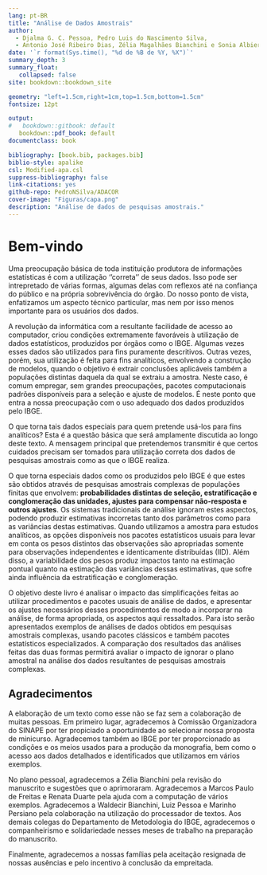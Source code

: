 ```yaml
--- 
lang: pt-BR
title: "Análise de Dados Amostrais"
author: 
  - Djalma G. C. Pessoa, Pedro Luis do Nascimento Silva,
  - Antonio José Ribeiro Dias, Zélia Magalhães Bianchini e Sonia Albieri
date: '`r format(Sys.time(), "%d de %B de %Y, %X")`'
summary_depth: 3
summary_float:
   collapsed: false
site: bookdown::bookdown_site

geometry: "left=1.5cm,right=1cm,top=1.5cm,bottom=1.5cm"
fontsize: 12pt

output:
#   bookdown::gitbook: default
   bookdown::pdf_book: default
documentclass: book          

bibliography: [book.bib, packages.bib]
biblio-style: apalike
csl: Modified-apa.csl
suppress-bibliography: false
link-citations: yes
github-repo: PedroNSilva/ADACOR
cover-image: "Figuras/capa.png"
description: "Análise de dados de pesquisas amostrais."
---
```


# Bem-vindo {-}

Uma preocupação básica de toda instituição produtora de informações estatísticas é com a utilização ''correta'' de seus dados. Isso pode ser intrepretado de várias formas, algumas delas com reflexos até na confiança do público e na
própria sobrevivência do órgão. Do nosso ponto de vista, enfatizamos um aspecto
técnico particular, mas nem por isso menos importante para os usuários dos dados.

A revolução da informática com a resultante facilidade de acesso ao computador, criou condições extremamente favoráveis à utilização de dados estatísticos, produzidos por órgãos como o IBGE. Algumas vezes esses dados são utilizados para fins puramente descritivos. Outras vezes, porém, sua utilização é feita para fins analíticos, envolvendo a construção de modelos, quando o objetivo é extrair conclusões aplicáveis também a populações distintas daquela da qual se extraiu a amostra. Neste caso, é comum empregar, sem grandes preocupações, pacotes
computacionais padrões disponíveis para a seleção e ajuste de modelos. É neste ponto que entra a nossa preocupação com o uso adequado dos dados produzidos pelo IBGE.

O que torna tais dados especiais para quem pretende usá-los para fins
analíticos? Esta é a questão básica que será amplamente discutida ao longo deste texto. A mensagem principal que pretendemos transmitir é que certos cuidados precisam ser tomados para utilização correta dos dados de pesquisas amostrais como as que o IBGE realiza.

O que torna especiais dados como os produzidos pelo IBGE é que estes são obtidos através de pesquisas amostrais complexas de populações finitas que envolvem: **probabilidades distintas de seleção, estratificação e conglomeração das unidades, ajustes para compensar não-resposta e outros ajustes**. Os sistemas
tradicionais de análise ignoram estes aspectos, podendo produzir estimativas incorretas tanto dos parâmetros como para as variâncias destas estimativas. Quando utilizamos a amostra para estudos analíticos, as opções disponíveis nos pacotes estatísticos usuais para levar em conta os pesos distintos das observações são apropriadas somente para observações independentes e identicamente distribuídas (IID). Além disso, a variabilidade dos pesos produz
impactos tanto na estimação pontual quanto na estimação das variâncias dessas estimativas, que sofre ainda influência da estratificação e conglomeração.

O objetivo deste livro é analisar o impacto das simplificações feitas ao utilizar procedimentos e pacotes usuais de análise de dados, e apresentar os ajustes necessários desses procedimentos de modo a incorporar na análise, de forma apropriada, os aspectos aqui ressaltados. Para isto serão apresentados exemplos de análises de dados obtidos em pesquisas amostrais complexas, usando pacotes clássicos e também pacotes estatísticos especializados. A comparação
dos resultados das análises feitas das duas formas permitirá avaliar o impacto de ignorar o plano amostral na análise dos dados resultantes de pesquisas amostrais complexas.

## Agradecimentos {-}

A elaboração de um texto como esse não se faz sem a colaboração de muitas pessoas. Em primeiro lugar, agradecemos à Comissão Organizadora do SINAPE por ter propiciado a oportunidade ao selecionar nossa proposta de minicurso. Agradecemos também ao IBGE por ter proporcionado as condições e os meios usados para a produção da monografia, bem como o acesso aos dados detalhados e identificados que utilizamos em vários exemplos.

No plano pessoal, agradecemos a Zélia Bianchini pela revisão do manuscrito e sugestões que o aprimoraram. Agradecemos a Marcos Paulo de Freitas e Renata Duarte pela ajuda com a computação de vários exemplos. Agradecemos a Waldecir Bianchini, Luiz Pessoa e Marinho Persiano pela colaboração na utilização do processador de textos. Aos demais colegas do Departamento de Metodologia do IBGE, agradecemos o companheirismo e solidariedade nesses meses de trabalho na preparação do manuscrito.

Finalmente, agradecemos a nossas famílias pela aceitação resignada de nossas ausências e pelo incentivo à conclusão da empreitada.

